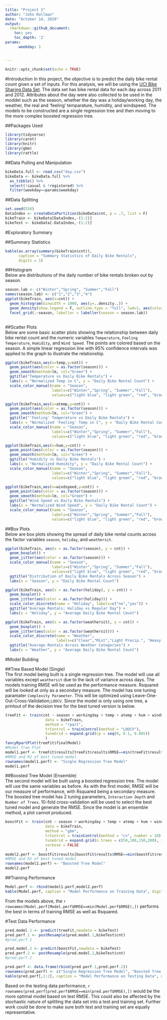 ```yaml
---
title: "Project 2"
author: "John Rollman"
date: "October 14, 2020"
output:
  rmarkdown::github_document:
    toc: yes
    toc_depth: '2'
params:
      weekday: 1


---
```


```r
knitr::opts_chunk$set(echo = TRUE)

```


#Introduction
In this project, the objective is to predict the daily bike rental count given a set of inputs. For this analysis, we will be using the [UCI Bike Sharing Data Set](https://archive.ics.uci.edu/ml/datasets/Bike+Sharing+Dataset). The data set has bike rental data for each day across 2011 and 2012. Attributes about the day were also collected to be used in the moddel such as the season, whether the day was a holiday/working day, the weather, the real and 'feeling' temparature, humidity, and windspeed. The models to be constructed are a single regression tree and then moving to the more complex boosted regression tree.


##Packages Used  
```r
library(tidyverse)
library(caret)
library(knitr)
library(gbm)
library(rattle)
```


##Data Pulling and Manipulation  
```r
bikeData.full <- read.csv("day.csv") 
bikeData <- bikeData.full %>% 
  as_tibble() %>% 
  select(!casual & !registered) %>% 
  filter(weekday==params$weekday)

```


##Data Splitting  
```r
set.seed(558)
DataIndex <- createDataPartition(bikeData$cnt, p = .7, list = F)
bikeTrain <- bikeData[DataIndex,-(1:2)]
bikeTest <- bikeData[-DataIndex,-(1:2)]
```


#Exploratory Summary

##Summary Statistics  
```r
kable(as.array(summary(bikeTrain$cnt)), 
      caption = "Summary Statistics of Daily Bike Rentals", 
      digits = 1)
```


##Histogram  
Below are distributions of the daily number of bike rentals broken out by season.  
```r
season.lab <- c("Winter","Spring", "Summer","Fall")
names(season.lab) <- c("1","2","3","4")
ggplot(bikeTrain, aes(x=cnt)) +
  geom_histogram(binwidth = 1000, aes(y=..density..)) +
  geom_density(show.legend = F, outline.type = "full", lwd=1, aes(color = "blue")) +
  facet_grid(.~season, labeller = labeller(season = season.lab))
  
```


##Scatter Plots  
Below are some basic scatter plots showing the relationship between daily bike rental count and the numeric variables `Temperature`, `Feeling Temperature`, `Humidity`, and `Wind Speed`. The points are colored based on the season. A simple linear regression line with 95% confidence intervals was applied to the graph to illustrate the relationship.  
```r
ggplot(bikeTrain,aes(x=temp,y=cnt)) + 
  geom_point(aes(color = as.factor(season))) +
  geom_smooth(method=lm, col="Green") +
  ggtitle("Temperature vs Daily Bike Rentals") +
  labs(x = "Normalized Temp in C", y = "Daily Bike Rental Count") +
  scale_color_manual(name = "Season", 
                     labels=c("Winter","Spring", "Summer","Fall"), 
                     values=c("light blue", "light green", "red", "brown"))

ggplot(bikeTrain,aes(x=atemp,y=cnt)) + 
  geom_point(aes(color = as.factor(season))) +
  geom_smooth(method=lm, col="Green") +
  ggtitle("'Feeling' Temperature vs Daily Bike Rentals") +
  labs(x = "Normalized 'Feeling' Temp in C", y = "Daily Bike Rental Count") +
  scale_color_manual(name = "Season", 
                     labels=c("Winter","Spring", "Summer","Fall"), 
                     values=c("light blue", "light green", "red", "brown"))

ggplot(bikeTrain,aes(x=hum,y=cnt)) + 
  geom_point(aes(color = as.factor(season))) +
  geom_smooth(method=lm, col="Green") +
  ggtitle("Humidity vs Daily Bike Rentals") +
  labs(x = "Normalized Humidity", y = "Daily Bike Rental Count") +
  scale_color_manual(name = "Season", 
                     labels=c("Winter","Spring", "Summer","Fall"), 
                     values=c("light blue", "light green", "red", "brown"))

ggplot(bikeTrain,aes(x=windspeed,y=cnt)) + 
  geom_point(aes(color = as.factor(season))) +
  geom_smooth(method=lm, col="Green") +
  ggtitle("Wind Speed vs Daily Bike Rentals") +
  labs(x = "Normalized Wind Speed", y = "Daily Bike Rental Count") +
  scale_color_manual(name = "Season", 
                     labels=c("Winter","Spring", "Summer","Fall"), 
                     values=c("light blue", "light green", "red", "brown"))
```


##Box Plots  
Below are box plots showing the spread of daily bike rental counts across the factor variables `season`, `holiday`, and `weathersit`.  
```r
ggplot(bikeTrain, aes(x = as.factor(season), y = cnt)) +
  geom_boxplot() +
  geom_jitter(aes(color = as.factor(season))) +
  scale_color_manual(name = "Season", 
                     labels=c("Winter","Spring", "Summer","Fall"), 
                     values=c("light blue", "light green", "red", "brown")) +
  ggtitle("Distribution of Daily Bike Rentals Across Season") +
  labs(x = "Season", y = "Daily Bike Rental Count")

ggplot(bikeTrain, aes(x = as.factor(holiday), y = cnt)) +
  geom_boxplot() +
  geom_jitter(aes(color = as.factor(holiday))) +
  scale_color_discrete(name = "Holiday", labels=c("no","yes")) +
  ggtitle("Average Rentals: Holiday vs Regular Day") +
  labs(x = "Holiday", y = "Average Daily Bike Rental Count")

ggplot(bikeTrain, aes(x = as.factor(weathersit), y = cnt)) +
  geom_boxplot() +
  geom_jitter(aes(color = as.factor(weathersit))) +
  scale_color_discrete(name = "Weather", 
                       labels=c("Clear","Mist","Light Precip.", "Heavy Precip.")) +
  ggtitle("Average Rentals Across Weather Categories") +
  labs(x = "Weather", y = "Average Daily Bike Rental Count")
```


#Model Building  

##Tree Based Model (Single)  
The first model being built is a single regression tree. The model will use all variables except `weathersit` due to the lack of variance across days. The models training RMSE will be used as the performance measure. Rsquared will be looked at only as a secondary measure. The model has one tuning paramater `Complexity Parameter`. This will be optimized using Leave-One-Out-Cross-Vailidation,`LOOCV`. Since the model is only using one tree, a printout of the decision tree for the best tuned version is below.  
```r
treeFit <- train(cnt ~ season + workingday + temp + atemp + hum + windspeed, 
                  data = bikeTrain,
                  method = "rpart",
                  trControl = trainControl(method = "LOOCV"),
                  tuneGrid = expand.grid(cp = seq(0, 0.1, 0.005))
                  )
fancyRpartPlot(treeFit$finalModel)
#Model Tree Plot
model1.perf <- treeFit$results[treeFit$results$RMSE==min(treeFit$results$RMSE),2:3][1,]
#RMSE and R2 of best tuned model
rownames(model1.perf) <- "Single Regression Tree Model"
model1.perf
```


##Boosted Tree Model (Ensemble)  
The second model will be built using a boosted regression tree. The model will use the same variables as before. As with the first model, RMSE will be our measure of performance, with Rsquared being a secondary measure. The boosted tree model has 2 tuning parameters, `Interaction Depth` and `Number of Trees`. 10-fold cross-validation will be used to select the best tuned model and generate the RMSE. Since the model is an ensemble method, a plot cannot produced.  
```r
boostFit <- train(cnt ~ season + workingday + temp + atemp + hum + windspeed,
                  data = bikeTrain,
                  method = "gbm",
                  trControl = trainControl(method = "cv", number = 10),
                  tuneGrid = expand.grid(n.trees = c(50,100,150,200), interaction.depth = c(1,2,3), shrinkage = c(.01,.1),n.minobsinnode = 10),
                  verbose = FALSE
                  )
model2.perf <- boostFit$results[boostFit$results$RMSE==min(boostFit$results$RMSE),5:6]
#RMSE and R2 of best tuned model
rownames(model2.perf) <- "Boosted Tree Model"
model2.perf
```

##Training Performance  
```r
Model.perf <- rbind(model1.perf,model2.perf)
kable(Model.perf, caption = "Model Performance on Training Data", digits = 2)
```


From the models above, the `r rownames(Model.perf[Model.perf$RMSE==min(Model.perf$RMSE),])` performs the best in terms of training RMSE as well as Rsquared.


#Test Data Performance  
```r
pred.model.1 <- predict(treeFit,newdata = bikeTest)
pred.perf.1 <- postResample(pred.model.1,bikeTest$cnt)
#pred.perf.1

pred.model.2 <- predict(boostFit,newdata = bikeTest)
pred.perf.2 <- postResample(pred.model.2,bikeTest$cnt)
#pred.perf.2

pred.perf <- data.frame(rbind(pred.perf.1,pred.perf.2))
rownames(pred.perf) <- c("Single Regression Tree Model", "Boosted Tree Model")
kable(pred.perf[,1:2], caption = "Model Performance on Testing Data", digits = 2)
```


Based on the testing data performance, `r rownames(pred.perf[pred.perf$RMSE==min(pred.perf$RMSE),])` would be the more optimal model based on test RMSE. This could also be affected by the stochastic nature of splitting the data set into a test and training set. Further work could be done to make sure both test and training set are equally representative.  

